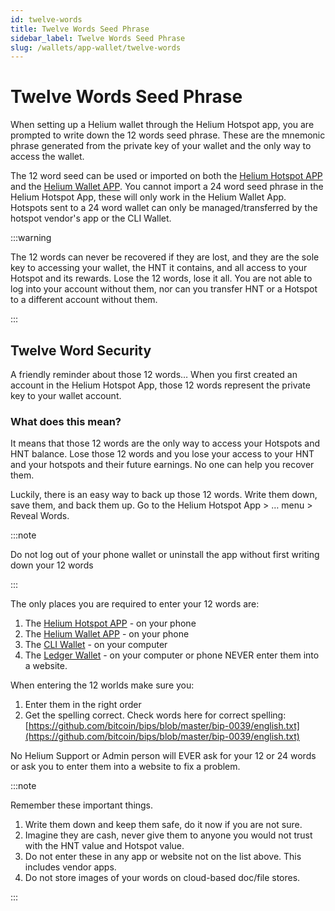 ```yaml
---
id: twelve-words
title: Twelve Words Seed Phrase
sidebar_label: Twelve Words Seed Phrase
slug: /wallets/app-wallet/twelve-words
---
```


# Twelve Words Seed Phrase

When setting up a Helium wallet through the Helium Hotspot app, you are prompted to write down the
12 words seed phrase. These are the mnemonic phrase generated from the private key of your wallet
and the only way to access the wallet.

The 12 word seed can be used or imported on both the
[Helium Hotspot APP](https://docs.helium.com/wallets/app-wallet) and the
[Helium Wallet APP](https://docs.helium.com/wallets/helium-wallet-app). You cannot import a 24 word
seed phrase in the Helium Hotspot App, these will only work in the Helium Wallet App. Hotspots sent
to a 24 word wallet can only be managed/transferred by the hotspot vendor's app or the CLI Wallet.

:::warning

The 12 words can never be recovered if they are lost, and they are the sole key to accessing your
wallet, the HNT it contains, and all access to your Hotspot and its rewards. Lose the 12 words, lose
it all. You are not able to log into your account without them, nor can you transfer HNT or a
Hotspot to a different account without them.

:::

## Twelve Word Security

A friendly reminder about those 12 words… When you first created an account in the Helium Hotspot
App, those 12 words represent the private key to your wallet account.

### What does this mean?

It means that those 12 words are the only way to access your Hotspots and HNT balance. Lose those 12
words and you lose your access to your HNT and your hotspots and their future earnings. No one can
help you recover them.

Luckily, there is an easy way to back up those 12 words. Write them down, save them, and back them
up. Go to the Helium Hotspot App > … menu > Reveal Words.

:::note

Do not log out of your phone wallet or uninstall the app without first writing down your 12 words

:::

The only places you are required to enter your 12 words are:

1. The [Helium Hotspot APP](https://docs.helium.com/wallets/app-wallet) - on your phone
2. The [Helium Wallet APP](https://docs.helium.com/wallets/helium-wallet-app) - on your phone
3. The [CLI Wallet](https://docs.helium.com/wallets/cli-wallet) - on your computer
4. The [Ledger Wallet](https://docs.helium.com/wallets/ledger) - on your computer or phone NEVER
   enter them into a website.

When entering the 12 worlds make sure you:

1. Enter them in the right order
2. Get the spelling correct. Check words here for correct spelling:
   [https://github.com/bitcoin/bips/blob/master/bip-0039/english.txt](https://github.com/bitcoin/bips/blob/master/bip-0039/english.txt)

No Helium Support or Admin person will EVER ask for your 12 or 24 words or ask you to enter them
into a website to fix a problem.

:::note

Remember these important things.

1. Write them down and keep them safe, do it now if you are not sure.
2. Imagine they are cash, never give them to anyone you would not trust with the HNT value and
   Hotspot value.
3. Do not enter these in any app or website not on the list above. This includes vendor apps.
4. Do not store images of your words on cloud-based doc/file stores.

:::

